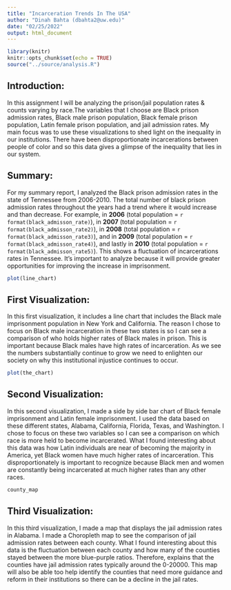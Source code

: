 ```yaml
---
title: "Incarceration Trends In The USA"
author: "Dinah Bahta (dbahta2@uw.edu)"
date: "02/25/2022"
output: html_document
---
```

```r

library(knitr)
knitr::opts_chunk$set(echo = TRUE)
source("../source/analysis.R")
```

## Introduction:
In this assignment I will be analyzing the prison/jail population rates & counts varying by race.The variables that I choose are Black prison admission rates, Black male prison population, Black female prison population, Latin female prison population, and jail admission rates. My main focus was to use these visualizations to shed light on the inequality in our institutions. There have been disproportionate incarcerations between people of color and so this data gives a glimpse of the inequality that lies in our system.  

## Summary:
For my summary report, I analyzed the Black prison admission rates in the state of Tennessee from 2006-2010. The total number of black prison admission rates throughout the years had a trend where it would increase and than decrease. For example, in **2006** (total population = `r format(black_admisson_rate)`), in **2007** (total population = `r format(black_admisson_rate2)`), in **2008** (total population = `r format(black_admisson_rate3)`), and in **2009** (total population = `r format(black_admisson_rate4)`), and lastly in **2010** (total population = `r format(black_admisson_rate5)`). This shows a fluctuation of incarcerations rates in Tennessee. It's important to analyze because it will provide greater opportunities for improving the increase in imprisonment.

```r
plot(line_chart)
```

## First Visualization:
In this first visualization, it includes a line chart that includes the Black male imprisonment population in New York and California. The reason I chose to focus on Black male incarceration in these two states is so I can see a comparison of who holds higher rates of Black males in prison. This is important because Black males have high rates of incarceration. As we see the numbers substantially continue to grow we need to enlighten our society on why this institutional injustice continues to occur. 

```r
plot(the_chart)
```

## Second Visualization:
In this second visualization, I made a side by side bar chart of Black female imprisonment and Latin female imprisonment. I used the data based on these different states, Alabama, California, Florida, Texas, and Washington. I chose to focus on these two variables so I can see a comparison on which race is more held to become incarcerated. What I found interesting about this data was how Latin individuals are near of becoming the majority in America, yet Black women have much higher rates of incarceration. This disproportionately is important to recognize because Black men and women are constantly being incarcerated at much higher rates than any other races. 


```r
county_map
```

## Third Visualization:
In this third visualization, I made a map that displays the jail admission rates in Alabama. I made a Choropleth map to see the comparison of jail admission rates between each county. What I found interesting about this data is the fluctuation between each county and how many of the counties stayed between the more blue-purple ratios. Therefore, explains that the counties have jail admission rates typically around the 0-20000. This map will also be able too help identify the counties that need more guidance and reform in their institutions so there can be a decline in the jail rates. 